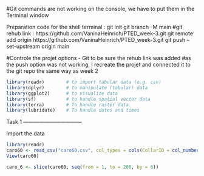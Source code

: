 #Git commands are not working on the console, we have to put them in the Terminal window

Preparation code for the shell terminal : 
git init
git branch -M main
#git rehub link : https://github.com/VaninaHeinrich/PTED_week-3.git
git remote add origin https://github.com/VaninaHeinrich/PTED_week-3.git
git push --set-upstream origin main

#Controle the projet options - Git to be sure the rehub link was added
#as the push option was not working, I recreate the projet and connected it to the git repo the same way as week 2

```r
library(readr)        # to import tabular data (e.g. csv)
library(dplyr)        # to manipulate (tabular) data
library(ggplot2)      # to visualize data
library(sf)           # to handle spatial vector data
library(terra)        # To handle raster data
library(lubridate)    # To handle dates and times
```


Task 1 ---------------------------------

Import the data 

```r
library(readr)
caro60 <- read_csv("caro60.csv", col_types = cols(CollarID = col_number(), DatetimeUTC = col_datetime(format = "%Y-%m-%dT%H:%M:%SZ")))
View(caro60)
```

```r
caro_6 <- slice(caro60, seq(from = 1, to = 200, by = 6))
```

